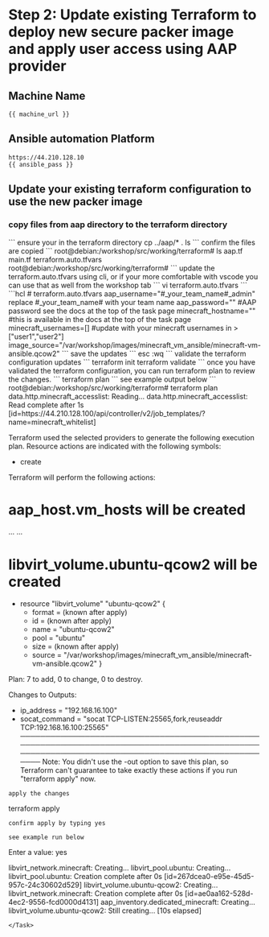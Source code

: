 # Step 2: Update existing Terraform to deploy new secure packer image and apply user access using AAP provider

## Machine Name
```
{{ machine_url }}
```
## Ansible automation Platform

```
https://44.210.128.10
{{ ansible_pass }}
```

## Update your existing terraform configuration to use the new packer image

### copy files from aap directory to the terraform directory
<Task id="update_terraform">
```
ensure your in the terraform directory
cp ../aap/* .
ls
```
confirm the files are copied
```
root@debian:/workshop/src/working/terraform# ls
aap.tf  main.tf  terraform.auto.tfvars
root@debian:/workshop/src/working/terraform# 
```
</Task>
<Task id="update_tfvars">
update the terraform.auto.tfvars using cli, or if your more comfortable with vscode you can use that as well from the workshop tab
```
vi terraform.auto.tfvars
```
```hcl
# terraform.auto.tfvars
aap_username="#_your_team_name#_admin" replace #_your_team_name# with your team name
aap_password="" #AAP password see the docs at the top of the task page
minecraft_hostname="" #this is available in the docs at the top of the task page
minecraft_usernames=[] #update with your minecraft usernames in > ["user1","user2"]
image_source="/var/workshop/images/minecraft_vm_ansible/minecraft-vm-ansible.qcow2"
```
save the updates
```
esc :wq
```
</Task>
validate the terraform configuration updates
<Task id="terraform_apply">
```
terraform init
terraform validate
```
once you have validated the terraform configuration, you can run terraform plan to review the changes.
```
terraform plan
```
see example output below
```
root@debian:/workshop/src/working/terraform# terraform plan
data.http.minecraft_accesslist: Reading...
data.http.minecraft_accesslist: Read complete after 1s [id=https://44.210.128.100/api/controller/v2/job_templates/?name=minecraft_whitelist]

Terraform used the selected providers to generate the following execution plan. Resource actions are indicated with the following symbols:
  + create

Terraform will perform the following actions:

  # aap_host.vm_hosts will be created
...
...
  # libvirt_volume.ubuntu-qcow2 will be created
  + resource "libvirt_volume" "ubuntu-qcow2" {
      + format = (known after apply)
      + id     = (known after apply)
      + name   = "ubuntu-qcow2"
      + pool   = "ubuntu"
      + size   = (known after apply)
      + source = "/var/workshop/images/minecraft_vm_ansible/minecraft-vm-ansible.qcow2"
    }

Plan: 7 to add, 0 to change, 0 to destroy.

Changes to Outputs:
  + ip_address    = "192.168.16.100"
  + socat_command = "socat TCP-LISTEN:25565,fork,reuseaddr TCP:192.168.16.100:25565"
────────────────────────────────────────────────────────────────────────────────────────────────────────────────────────────────────────────────────
Note: You didn't use the -out option to save this plan, so Terraform can't guarantee to take exactly these actions if you run "terraform apply" now.
```
apply the changes
```
terraform apply
```
confirm apply by typing yes

see example run below 
```
  Enter a value: yes

libvirt_network.minecraft: Creating...
libvirt_pool.ubuntu: Creating...
libvirt_pool.ubuntu: Creation complete after 0s [id=267dcea0-e95e-45d5-957c-24c30602d529]
libvirt_volume.ubuntu-qcow2: Creating...
libvirt_network.minecraft: Creation complete after 0s [id=ae0aa162-528d-4ec2-9556-fcd0000d4131]
aap_inventory.dedicated_minecraft: Creating...
libvirt_volume.ubuntu-qcow2: Still creating... [10s elapsed]
```
</Task>
